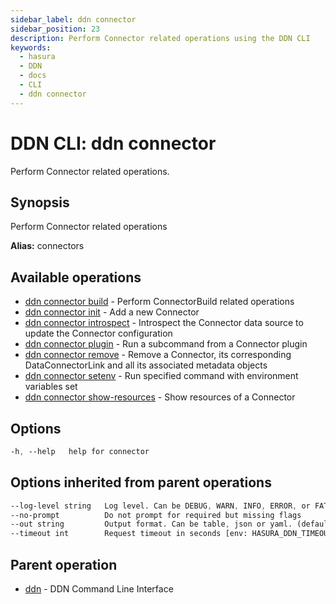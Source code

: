 ```yaml
---
sidebar_label: ddn connector
sidebar_position: 23
description: Perform Connector related operations using the DDN CLI
keywords:
  - hasura
  - DDN
  - docs
  - CLI
  - ddn connector
---
```


# DDN CLI: ddn connector

Perform Connector related operations.

## Synopsis

Perform Connector related operations

**Alias:** connectors

## Available operations

- [ddn connector build](/reference/cli/commands/ddn_connector_build) - Perform ConnectorBuild related operations
- [ddn connector init](/reference/cli/commands/ddn_connector_init) - Add a new Connector
- [ddn connector introspect](/reference/cli/commands/ddn_connector_introspect) - Introspect the Connector data source to
  update the Connector configuration
- [ddn connector plugin](/reference/cli/commands/ddn_connector_plugin) - Run a subcommand from a Connector plugin
- [ddn connector remove](/reference/cli/commands/ddn_connector_remove) - Remove a Connector, its corresponding
  DataConnectorLink and all its associated metadata objects
- [ddn connector setenv](/reference/cli/commands/ddn_connector_setenv) - Run specified command with environment
  variables set
- [ddn connector show-resources](/reference/cli/commands/ddn_connector_show-resources) - Show resources of a Connector

## Options

```sass
-h, --help   help for connector
```

## Options inherited from parent operations

```sass
--log-level string   Log level. Can be DEBUG, WARN, INFO, ERROR, or FATAL. (default "INFO")
--no-prompt          Do not prompt for required but missing flags
--out string         Output format. Can be table, json or yaml. (default "table")
--timeout int        Request timeout in seconds [env: HASURA_DDN_TIMEOUT] (default 100)
```

## Parent operation

- [ddn](/reference/cli/commands/ddn) - DDN Command Line Interface
